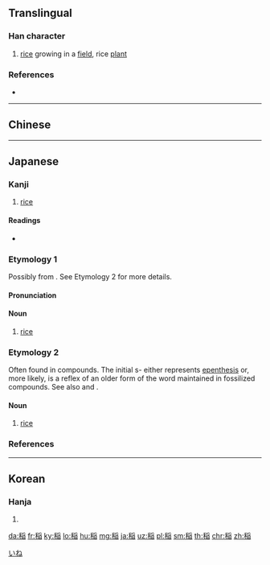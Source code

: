 {{character info/new}}
{{also|稻}}
==Translingual==

===Han character===
{{Han char|rn=115|rad=禾|as=09|sn=14|four=|canj=HDBLA|ids=⿰禾⿱爫旧}}

# {{label|zh|archaic}} [[rice]] growing in a [[field]], rice [[plant]]

===References===
* {{Han ref|kx=0856.321|dkj=25187|dj=1282.110|hdz=42618.060|uh=7A32|ud=31282}}

----

==Chinese==
{{zh-see|稻|v}}

----

==Japanese==

===Kanji===
{{ja-kanji|grade=c|rs=禾09|style=s|kyu=稻}}

# [[rice]] {{gloss|plant}}

====Readings====
* {{ja-readings
|goon=[[どう]] (dō), from [[だう]] (dau) {{qualifier|non-[[w:Jōyō kanji|Jōyō]] reading}}
|kanon=[[とう]] (tō), from [[たう]] (tau)
|kun=[[いね]] (ine), [[いな]] (ina)}}

===Etymology 1===
{{ja-kanjitab|いね|yomi=k}}
Possibly from {{m|ja|稲|tr=shine}}. See Etymology 2 for more details.

====Pronunciation====
{{ja-pron|いね|acc=1|acc_ref=SMK2,NHK}}

====Noun====
{{ja-noun|いね|kyu=稻}}

# [[rice]] {{gloss|plant}}

===Etymology 2===
Often found in compounds. The initial s- either represents [[w:epenthesis|epenthesis]] or, more likely, is a reflex of an older form of the word {{m|ja|稲|tr=ine||rice}} maintained in fossilized compounds. See also {{m|ja|春雨|tr=harusame||spring rain}} and {{m|ja|小雨|tr=kosame||light rain}}.

====Noun====
{{ja-noun|しね|kyu=稻}}

# [[rice]]

===References===
<references/>

[[Category:Japanese basic words|いね]]

----

==Korean==

===Hanja===
{{ko-hanja|hangeul=도|eumhun=|rv=do|mr=to|y=to}}

# {{defn|lang=ko|sort=禾09}}

[[da:稲]]
[[fr:稲]]
[[ky:稲]]
[[lo:稲]]
[[hu:稲]]
[[mg:稲]]
[[ja:稲]]
[[uz:稲]]
[[pl:稲]]
[[sm:稲]]
[[th:稲]]
[[chr:稲]]
[[zh:稲]]